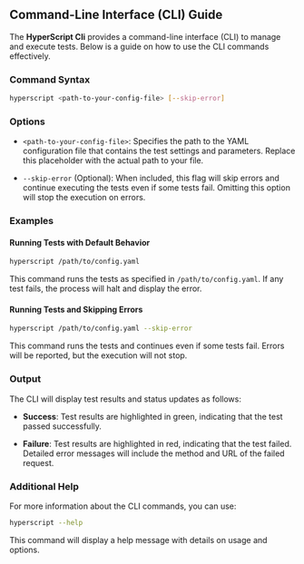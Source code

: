 ## Command-Line Interface (CLI) Guide

The **HyperScript Cli** provides a command-line interface (CLI) to manage and execute tests. Below is a guide on how to use the CLI commands effectively.

### Command Syntax

```bash
hyperscript <path-to-your-config-file> [--skip-error]
```

### Options

- `<path-to-your-config-file>`: Specifies the path to the YAML configuration file that contains the test settings and parameters. Replace this placeholder with the actual path to your file.

- `--skip-error` (Optional): When included, this flag will skip errors and continue executing the tests even if some tests fail. Omitting this option will stop the execution on errors.

### Examples

#### Running Tests with Default Behavior

```bash
hyperscript /path/to/config.yaml
```

This command runs the tests as specified in `/path/to/config.yaml`. If any test fails, the process will halt and display the error.

#### Running Tests and Skipping Errors

```bash
hyperscript /path/to/config.yaml --skip-error
```

This command runs the tests and continues even if some tests fail. Errors will be reported, but the execution will not stop.

### Output

The CLI will display test results and status updates as follows:

- **Success**: Test results are highlighted in green, indicating that the test passed successfully.

- **Failure**: Test results are highlighted in red, indicating that the test failed. Detailed error messages will include the method and URL of the failed request.

### Additional Help

For more information about the CLI commands, you can use:

```bash
hyperscript --help
```

This command will display a help message with details on usage and options.
